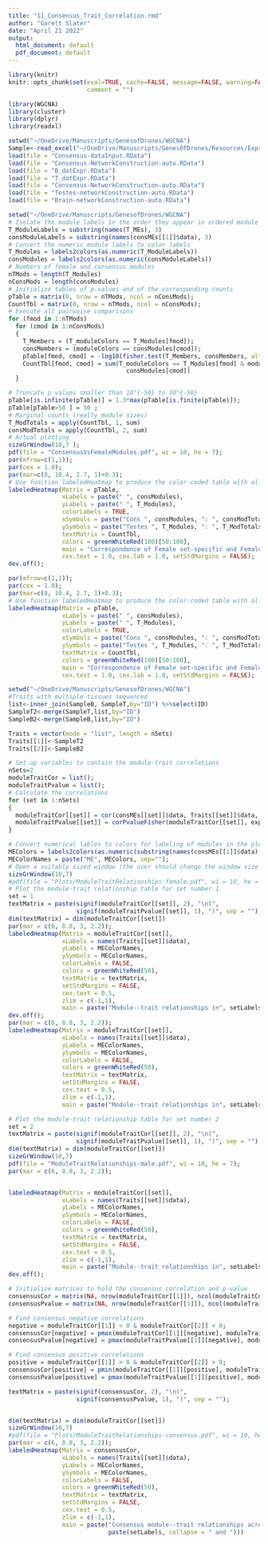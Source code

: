```yaml
---
title: "11_Consensus_Trait_Correlation.rmd"
author: "Garett Slater"
date: "April 21 2022"
output:
  html_document: default
  pdf_document: default
---
```



```r
library(knitr)
knitr::opts_chunk$set(eval=TRUE, cache=FALSE, message=FALSE, warning=FALSE,
                      comment = "")
```


```r
library(WGCNA)
library(cluster)
library(dplyr)
library(readxl)

setwd("~/OneDrive/Manuscripts/GenesofDrones/WGCNA")
Sample<-read_excel("~/OneDrive/Manuscripts/GenesOfDrones/Resources/Expression_Drone_Trait.xlsx",sheet="Sample")
load(file = "Consensus-dataInput.RData")
load(file = "Consensus-NetworkConstruction-auto.RData")
load(file = "B_datExpr.RData")
load(file = "T_datExpr.RData")
load(file = "Consensus-NetworkConstruction-auto.RData")
load(file = "Testes-networkConstruction-auto.RData")
load(file = "Brain-networkConstruction-auto.RData")
```


```r
setwd("~/OneDrive/Manuscripts/GenesofDrones/WGCNA")
# Isolate the module labels in the order they appear in ordered module eigengenes
T_ModuleLabels = substring(names(T_MEs), 3)
consModuleLabels = substring(names(consMEs[[1]]$data), 3)
# Convert the numeric module labels to color labels
T_Modules = labels2colors(as.numeric(T_ModuleLabels))
consModules = labels2colors(as.numeric(consModuleLabels))
# Numbers of female and consensus modules
nTMods = length(T_Modules)
nConsMods = length(consModules)
# Initialize tables of p-values and of the corresponding counts
pTable = matrix(0, nrow = nTMods, ncol = nConsMods);
CountTbl = matrix(0, nrow = nTMods, ncol = nConsMods);
# Execute all pairwaise comparisons
for (fmod in 1:nTMods)
  for (cmod in 1:nConsMods)
  {
    T_Members = (T_moduleColors == T_Modules[fmod]);
    consMembers = (moduleColors == consModules[cmod]);
    pTable[fmod, cmod] = -log10(fisher.test(T_Members, consMembers, alternative = "greater")$p.value);
    CountTbl[fmod, cmod] = sum(T_moduleColors == T_Modules[fmod] & moduleColors ==
                                 consModules[cmod])
  }

# Truncate p values smaller than 10^{-50} to 10^{-50}
pTable[is.infinite(pTable)] = 1.3*max(pTable[is.finite(pTable)]);
pTable[pTable>50 ] = 50 ;
# Marginal counts (really module sizes)
T_ModTotals = apply(CountTbl, 1, sum)
consModTotals = apply(CountTbl, 2, sum)
# Actual plotting
sizeGrWindow(10,7 );
pdf(file = "ConsensusVsFemaleModules.pdf", wi = 10, he = 7);
par(mfrow=c(1,1));
par(cex = 1.0);
par(mar=c(8, 10.4, 2.7, 1)+0.3);
# Use function labeledHeatmap to produce the color-coded table with all the trimmings
labeledHeatmap(Matrix = pTable,
               xLabels = paste(" ", consModules),
               yLabels = paste(" ", T_Modules),
               colorLabels = TRUE,
               xSymbols = paste("Cons ", consModules, ": ", consModTotals, sep=""),
               ySymbols = paste("Testes ", T_Modules, ": ", T_ModTotals, sep=""),
               textMatrix = CountTbl,
               colors = greenWhiteRed(100)[50:100],
               main = "Correspondence of Female set-specific and Female-Male consensus modules",
               cex.text = 1.0, cex.lab = 1.0, setStdMargins = FALSE);
dev.off();

par(mfrow=c(1,1));
par(cex = 1.0);
par(mar=c(8, 10.4, 2.7, 1)+0.3);
# Use function labeledHeatmap to produce the color-coded table with all the trimmings
labeledHeatmap(Matrix = pTable,
               xLabels = paste(" ", consModules),
               yLabels = paste(" ", T_Modules),
               colorLabels = TRUE,
               xSymbols = paste("Cons ", consModules, ": ", consModTotals, sep=""),
               ySymbols = paste("Testes ", T_Modules, ": ", T_ModTotals, sep=""),
               textMatrix = CountTbl,
               colors = greenWhiteRed(100)[50:100],
               main = "Correspondence of Female set-specific and Female-Male consensus modules",
               cex.text = 1.0, cex.lab = 1.0, setStdMargins = FALSE);
```




```r
setwd("~/OneDrive/Manuscripts/GenesofDrones/WGCNA")
#Traits with multiple tissues sequenced
list<-inner_join(SampleB, SampleT,by="ID") %>%select(ID)
SampleT2<-merge(SampleT,list,by="ID")
SampleB2<-merge(SampleB,list,by="ID")

Traits = vector(mode = "list", length = nSets)
Traits[[1]]<-SampleT2
Traits[[2]]<-SampleB2

# Set up variables to contain the module-trait correlations
nSets=2
moduleTraitCor = list();
moduleTraitPvalue = list();
# Calculate the correlations
for (set in 1:nSets)
{
  moduleTraitCor[[set]] = cor(consMEs[[set]]$data, Traits[[set]]$data, use = "p");
  moduleTraitPvalue[[set]] = corPvalueFisher(moduleTraitCor[[set]], exprSize$nSamples[set]);
}

# Convert numerical lables to colors for labeling of modules in the plot
MEColors = labels2colors(as.numeric(substring(names(consMEs[[1]]$data), 3)));
MEColorNames = paste("ME", MEColors, sep="");
# Open a suitably sized window (the user should change the window size if necessary)
sizeGrWindow(10,7)
#pdf(file = "Plots/ModuleTraitRelationships-female.pdf", wi = 10, he = 7);
# Plot the module-trait relationship table for set number 1
set = 1
textMatrix = paste(signif(moduleTraitCor[[set]], 2), "\n(",
                   signif(moduleTraitPvalue[[set]], 1), ")", sep = "");
dim(textMatrix) = dim(moduleTraitCor[[set]])
par(mar = c(6, 8.8, 3, 2.2));
labeledHeatmap(Matrix = moduleTraitCor[[set]],
               xLabels = names(Traits[[set]]$data),
               yLabels = MEColorNames,
               ySymbols = MEColorNames,
               colorLabels = FALSE,
               colors = greenWhiteRed(50),
               textMatrix = textMatrix,
               setStdMargins = FALSE,
               cex.text = 0.5,
               zlim = c(-1,1),
               main = paste("Module--trait relationships in", setLabels[set]))
dev.off();
par(mar = c(6, 8.8, 3, 2.2));
labeledHeatmap(Matrix = moduleTraitCor[[set]],
               xLabels = names(Traits[[set]]$data),
               yLabels = MEColorNames,
               ySymbols = MEColorNames,
               colorLabels = FALSE,
               colors = greenWhiteRed(50),
               textMatrix = textMatrix,
               setStdMargins = FALSE,
               cex.text = 0.5,
               zlim = c(-1,1),
               main = paste("Module--trait relationships in", setLabels[set]))
```

```r
# Plot the module-trait relationship table for set number 2
set = 2
textMatrix = paste(signif(moduleTraitCor[[set]], 2), "\n(",
                   signif(moduleTraitPvalue[[set]], 1), ")", sep = "");
dim(textMatrix) = dim(moduleTraitCor[[set]])
sizeGrWindow(10,7)
pdf(file = "ModuleTraitRelationships-male.pdf", wi = 10, he = 7);
par(mar = c(6, 8.8, 3, 2.2));


labeledHeatmap(Matrix = moduleTraitCor[[set]],
               xLabels = names(Traits[[set]]$data),
               yLabels = MEColorNames,
               ySymbols = MEColorNames,
               colorLabels = FALSE,
               colors = greenWhiteRed(50),
               textMatrix = textMatrix,
               setStdMargins = FALSE,
               cex.text = 0.5,
               zlim = c(-1,1),
               main = paste("Module--trait relationships in", setLabels[set]))
dev.off();

# Initialize matrices to hold the consensus correlation and p-value
consensusCor = matrix(NA, nrow(moduleTraitCor[[1]]), ncol(moduleTraitCor[[1]]));
consensusPvalue = matrix(NA, nrow(moduleTraitCor[[1]]), ncol(moduleTraitCor[[1]]));

# Find consensus negative correlations
negative = moduleTraitCor[[1]] < 0 & moduleTraitCor[[2]] < 0;
consensusCor[negative] = pmax(moduleTraitCor[[1]][negative], moduleTraitCor[[2]][negative]);
consensusPvalue[negative] = pmax(moduleTraitPvalue[[1]][negative], moduleTraitPvalue[[2]][negative]);

# Find consensus positive correlations
positive = moduleTraitCor[[1]] > 0 & moduleTraitCor[[2]] > 0;
consensusCor[positive] = pmin(moduleTraitCor[[1]][positive], moduleTraitCor[[2]][positive]);
consensusPvalue[positive] = pmax(moduleTraitPvalue[[1]][positive], moduleTraitPvalue[[2]][positive]);

textMatrix = paste(signif(consensusCor, 2), "\n(",
                   signif(consensusPvalue, 1), ")", sep = "");


dim(textMatrix) = dim(moduleTraitCor[[set]])
sizeGrWindow(10,7)
#pdf(file = "Plots/ModuleTraitRelationships-consensus.pdf", wi = 10, he = 7);
par(mar = c(6, 8.8, 3, 2.2));
labeledHeatmap(Matrix = consensusCor,
               xLabels = names(Traits[[set]]$data),
               yLabels = MEColorNames,
               ySymbols = MEColorNames,
               colorLabels = FALSE,
               colors = greenWhiteRed(50),
               textMatrix = textMatrix,
               setStdMargins = FALSE,
               cex.text = 0.5,
               zlim = c(-1,1),
               main = paste("Consensus module--trait relationships across\n",
                            paste(setLabels, collapse = " and ")))
```


